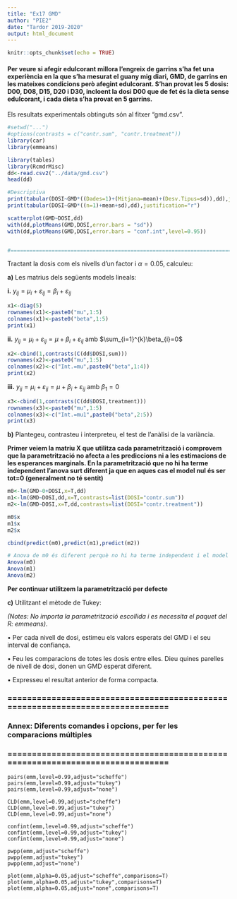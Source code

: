 ```yaml
---
title: "Ex17 GMD"
author: "PIE2"
date: "Tardor 2019-2020"
output: html_document
---
```


```r
knitr::opts_chunk$set(echo = TRUE)
```

#### Per veure si afegir edulcorant millora l'engreix de garrins s'ha fet una experiència en la que s'ha mesurat el guany mig diari, GMD, de garrins en les mateixes condicions però afegint edulcorant. S'han provat les 5 dosis: D00, D08, D15, D20 i D30, incloent la dosi D00 que de fet és la dieta sense edulcorant, i cada dieta s'ha provat en 5 garrins. 
Els resultats experimentals obtinguts són al fitxer “gmd.csv”.

```r
#setwd("...")
#options(contrasts = c("contr.sum", "contr.treatment"))
library(car)
library(emmeans)

library(tables)
library(RcmdrMisc)
dd<-read.csv2("../data/gmd.csv")
head(dd)

#Descriptiva
print(tabular(DOSI~GMD*((Dades=1)+(Mitjana=mean)+(Desv.Tipus=sd)),dd),justification="r")
print(tabular(DOSI~GMD*((n=1)+mean+sd),dd),justification="r")

scatterplot(GMD~DOSI,dd)
with(dd,plotMeans(GMD,DOSI,error.bars = "sd"))
with(dd,plotMeans(GMD,DOSI,error.bars = "conf.int",level=0.95))


#==============================================================================
```

Tractant la dosis com els nivells d'un factor i $\alpha=0.05$, calculeu:

**a)** Les matrius dels següents models lineals:

**i.** $y_{ij}=\mu_{i}+\varepsilon_{ij}=\beta_{i}+\varepsilon_{ij}$

```r
x1<-diag(5)
rownames(x1)<-paste0("mu",1:5)
colnames(x1)<-paste0("beta",1:5)
print(x1)

```

**ii.** $y_{ij}=\mu_{i}+\varepsilon_{ij}=\mu+\beta_{i}+\varepsilon_{ij}$ amb $\sum_{i=1}^{k}\beta_{i}=0$

```r
x2<-cbind(1,contrasts(C(dd$DOSI,sum)))
rownames(x2)<-paste0("mu",1:5)
colnames(x2)<-c("Int.=mu",paste0("beta",1:4))
print(x2)
```

**iii.** $y_{ij}=\mu_{i}+\varepsilon_{ij}=\mu+\beta_{i}+\varepsilon_{ij}$ amb $\beta_{1}=0$

```r
x3<-cbind(1,contrasts(C(dd$DOSI,treatment)))
rownames(x3)<-paste0("mu",1:5)
colnames(x3)<-c("Int.=mu1",paste0("beta",2:5))
print(x3)
```

**b)** Plantegeu, contrasteu i interpreteu, el test de l'anàlisi de la variància. 

**Primer veiem la matriu X que utilitza cada parametrització i comprovem que la parametrització no afecta a les prediccions ni a les estimacions de les esperances marginals. En la parametrització que no hi ha terme independent l'anova surt diferent ja que en aques cas el model nul és ser tot=0 (generalment no té sentit)**

```r
m0<-lm(GMD~0+DOSI,x=T,dd)
m1<-lm(GMD~DOSI,dd,x=T,contrasts=list(DOSI="contr.sum"))
m2<-lm(GMD~DOSI,x=T,dd,contrasts=list(DOSI="contr.treatment"))

m0$x
m1$x
m2$x

cbind(predict(m0),predict(m1),predict(m2))

# Anova de m0 és diferent perquè no hi ha terme independent i el model nul en lloc de ser constant és constant=0 
Anova(m0)
Anova(m1)
Anova(m2)


```

**Per continuar utilitzem la parametrització per defecte**


**c)** Utilitzant el mètode de Tukey:

*(Notes: No importa la parametrització escollida i es necessita el paquet del R: emmeans)*.

• Per cada nivell de dosi, estimeu els valors esperats del GMD i el seu interval de confiança.

• Feu les comparacions de totes les dosis entre elles. Dieu quines parelles de nivell de dosi, donen un GMD esperat diferent.

• Expresseu el resultat anterior de forma compacta.

### ==============================================================================
### Annex: Diferents comandes i opcions, per fer les comparacions múltiples
### ==============================================================================

```{}
pairs(emm,level=0.99,adjust="scheffe")
pairs(emm,level=0.99,adjust="tukey")
pairs(emm,level=0.99,adjust="none")

CLD(emm,level=0.99,adjust="scheffe")
CLD(emm,level=0.99,adjust="tukey")
CLD(emm,level=0.99,adjust="none")

confint(emm,level=0.99,adjust="scheffe")
confint(emm,level=0.99,adjust="tukey")
confint(emm,level=0.99,adjust="none")

pwpp(emm,adjust="scheffe")
pwpp(emm,adjust="tukey")
pwpp(emm,adjust="none")

plot(emm,alpha=0.05,adjust="scheffe",comparisons=T)
plot(emm,alpha=0.05,adjust="tukey",comparisons=T)
plot(emm,alpha=0.05,adjust="none",comparisons=T)
```

